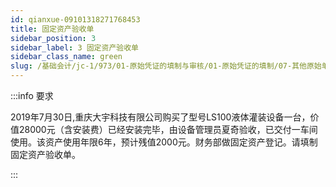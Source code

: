 ```yaml
---
id: qianxue-09101318271768453
title: 固定资产验收单
sidebar_position: 3
sidebar_label: 3 固定资产验收单
sidebar_class_name: green
slug: /基础会计/jc-1/973/01-原始凭证的填制与审核/01-原始凭证的填制/07-其他原始单据填制实训/qianxue-0910131807488850909/qianxue-09101318271768453/固定资产验收单
---
```


:::info 要求

2019年7月30日,重庆大宇科技有限公司购买了型号LS100液体灌装设备一台，价值28000元（含安装费）已经安装完毕，由设备管理员夏奇验收，已交付一车间使用。该资产使用年限6年，预计残值2000元。财务部做固定资产登记。请填制固定资产验收单。

:::
